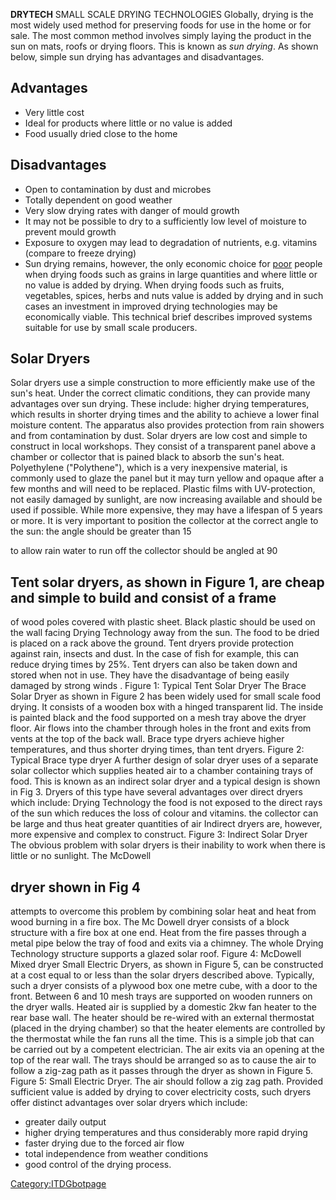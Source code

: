 '''DRYTECH'''
SMALL SCALE DRYING TECHNOLOGIES Globally, drying is the most widely used method for preserving foods for use in the home or for sale. The most common method involves simply laying the product in the sun on mats, roofs or drying floors. This is known as ''sun drying''. As shown below, simple sun drying has advantages and disadvantages.

== Advantages ==
*Very little cost
*Ideal for products where little or no value is added 
*Food usually dried close to the home

== Disadvantages ==
*Open to contamination by dust and microbes
*Totally dependent on good weather 
*Very slow drying rates with danger of mould growth 
*It may not be possible to dry to a sufficiently low level of moisture to prevent mould growth 
*Exposure to oxygen may lead to degradation of nutrients, e.g. vitamins (compare to freeze drying)  
*Sun drying remains, however, the only economic choice for [[poor]] people when drying foods such as grains in large quantities and where little or no value is added by drying. When drying foods such as fruits, vegetables, spices, herbs and nuts value is added by drying and in such cases an investment in improved drying technologies may be economically viable. This technical brief describes improved systems suitable for use by small scale producers.

== Solar Dryers ==
Solar dryers use a simple construction to more efficiently make use of the sun's heat. Under the correct climatic conditions, they can provide many advantages over sun drying. These include: higher drying temperatures, which results in shorter drying times and the ability to achieve a lower final moisture content. The apparatus also provides protection from rain showers and from contamination by dust. Solar dryers are low cost and simple to construct in local workshops. They consist of a transparent panel above a chamber or collector that is pained black to absorb the sun's heat. Polyethylene ("Polythene"), which is a very inexpensive material, is commonly used to glaze the panel but it may turn yellow and opaque after a few months and will need to be replaced. Plastic films with UV-protection, not easily damaged by sunlight, are now increasing available and should be used if possible. While more expensive, they may have a lifespan of 5 years or more. It is very important to position the collector at the correct angle to the sun: the angle should be greater than 15

to allow rain water to run off the collector should be angled at 90

== Tent solar dryers, as shown in Figure 1, are cheap and simple to build and consist of a frame ==
of wood poles covered with plastic sheet. Black plastic should be used on the wall facing 
Drying Technology    away from the sun. The food to be dried is placed on a rack above the ground. Tent dryers provide protection against rain, insects and dust. In the case of fish for example, this can reduce drying times by 25%. Tent dryers can also be taken down and stored when not in use. They have the disadvantage of being easily damaged by strong winds . Figure 1: Typical Tent Solar Dryer  The Brace Solar Dryer as shown in Figure 2 has been widely used for small scale food drying. It consists of a wooden box with a hinged transparent lid. The inside is painted black and the food supported on a mesh tray above the dryer floor. Air flows into the chamber through holes in the front and exits from vents at the top of the back wall. Brace type dryers achieve higher temperatures, and thus shorter drying times, than tent dryers. Figure 2: Typical Brace type dryer A further design of solar dryer uses of a separate solar collector which supplies heated air to a chamber containing trays of food. This is known as an indirect solar dryer and a typical design is shown in Fig 3. Dryers of this type have several advantages over direct dryers which include: 
Drying Technology      the food is not exposed to the direct rays of the sun which reduces the loss of colour and vitamins.   the collector can be large and thus heat greater quantities of air Indirect dryers are, however, more expensive and complex to construct.  Figure 3: Indirect Solar Dryer The obvious problem with solar dryers is their inability to work when there is little or no sunlight. The McDowell

== dryer shown in Fig 4 ==
attempts to overcome this problem by combining solar heat and heat from wood burning in a fire box. The Mc Dowell dryer consists of a block structure with a fire box at one end. Heat from the fire passes through a metal pipe below the tray of food and exits via a chimney. The whole 
Drying Technology    structure supports a glazed solar roof. Figure 4: McDowell Mixed dryer Small Electric Dryers, as shown in Figure 5, can be constructed at a cost equal to or less than the solar dryers described above. Typically, such a dryer consists of a plywood box one metre cube, with a door to the front. Between 6 and 10 mesh trays are supported on wooden runners on the dryer walls. Heated air is supplied by a domestic 2kw fan heater to the rear base wall. The heater should be re-wired with an external thermostat (placed in the drying chamber) so that the heater elements are controlled by the thermostat while the fan runs all the time. This is a simple job that can be carried out by a competent electrician. The air exits via an opening at the top of the rear wall. The trays should be arranged so as to cause the air to follow a zig-zag path as it passes through the dryer as shown in Figure 5. Figure 5: Small Electric Dryer. The air should follow a zig zag path. Provided sufficient value is added by drying to cover electricity costs, such dryers offer distinct advantages over solar dryers which include: 

*greater daily output 
*higher drying temperatures and thus considerably more rapid drying 
*faster drying due to the forced air flow 
*total independence from weather conditions 
*good control of the drying process.

[[Category:ITDGbotpage]]
